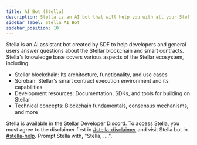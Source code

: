 ```yaml
---
title: AI Bot (Stella)
description: Stella is an AI bot that will help you with all your Stellar questions
sidebar_label: Stella AI Bot
sidebar_position: 10
---
```


Stella is an AI assistant bot created by SDF to help developers and general users answer questions about the Stellar blockchain and smart contracts. Stella's knowledge base covers various aspects of the Stellar ecosystem, including:

- Stellar blockchain: Its architecture, functionality, and use cases
- Soroban: Stellar's smart contract execution environment and its capabilities
- Development resources: Documentation, SDKs, and tools for building on Stellar
- Technical concepts: Blockchain fundamentals, consensus mechanisms, and more

Stella is available in the Stellar Developer Discord. To access Stella, you must agree to the disclaimer first in [#stella-disclaimer](https://discord.com/channels/897514728459468821/1265827552375738369/1266084686053249094) and visit Stella bot in [#stella-help](https://discord.gg/stellardev). Prompt Stella with, "Stella, ....".
